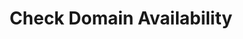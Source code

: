 ---
title: "Check Domain Availability"
openapi: "GET /api/v2/domains/{domain}/check"
sidebarTitle: "Check Domain Availability"
description: "This endpoint provides a command to check if a domain name is available and can be registered at the registry."
---